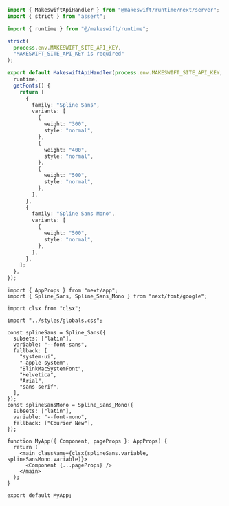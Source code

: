<CodeGroup>

```ts pages/api/[...makeswift].ts
import { MakeswiftApiHandler } from "@makeswift/runtime/next/server";
import { strict } from "assert";

import { runtime } from "@/makeswift/runtime";

strict(
  process.env.MAKESWIFT_SITE_API_KEY,
  "MAKESWIFT_SITE_API_KEY is required"
);

export default MakeswiftApiHandler(process.env.MAKESWIFT_SITE_API_KEY, {
  runtime,
  getFonts() {
    return [
      {
        family: "Spline Sans",
        variants: [
          {
            weight: "300",
            style: "normal",
          },
          {
            weight: "400",
            style: "normal",
          },
          {
            weight: "500",
            style: "normal",
          },
        ],
      },
      {
        family: "Spline Sans Mono",
        variants: [
          {
            weight: "500",
            style: "normal",
          },
        ],
      },
    ];
  },
});
```

```tsx _app.tsx
import { AppProps } from "next/app";
import { Spline_Sans, Spline_Sans_Mono } from "next/font/google";

import clsx from "clsx";

import "../styles/globals.css";

const splineSans = Spline_Sans({
  subsets: ["latin"],
  variable: "--font-sans",
  fallback: [
    "system-ui",
    "-apple-system",
    "BlinkMacSystemFont",
    "Helvetica",
    "Arial",
    "sans-serif",
  ],
});
const splineSansMono = Spline_Sans_Mono({
  subsets: ["latin"],
  variable: "--font-mono",
  fallback: ["Courier New"],
});

function MyApp({ Component, pageProps }: AppProps) {
  return (
    <main className={clsx(splineSans.variable, splineSansMono.variable)}>
      <Component {...pageProps} />
    </main>
  );
}

export default MyApp;
```

</CodeGroup>

